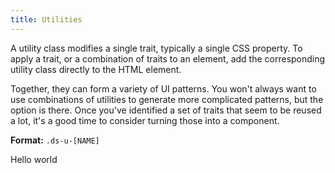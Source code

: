 ```yaml
---
title: Utilities
---
```


A utility class modifies a single trait, typically a single CSS property. To apply a trait, or a combination of traits to an element, add the corresponding utility class directly to the HTML element.

Together, they can form a variety of UI patterns. You won't always want to use combinations of utilities to generate more complicated patterns, but the option is there. Once you've identified a set of traits that seem to be reused a lot, it's a good time to consider turning those into a component.

**Format:** `.ds-u-[NAME]`

<EmbeddedExample>
  <div class="ds-u-fill--primary-alt ds-u-padding--3">
    <p class="ds-u-margin--0 ds-u-color--white ds-u-text-align--center">Hello world</p>
  </div>
</EmbeddedExample>